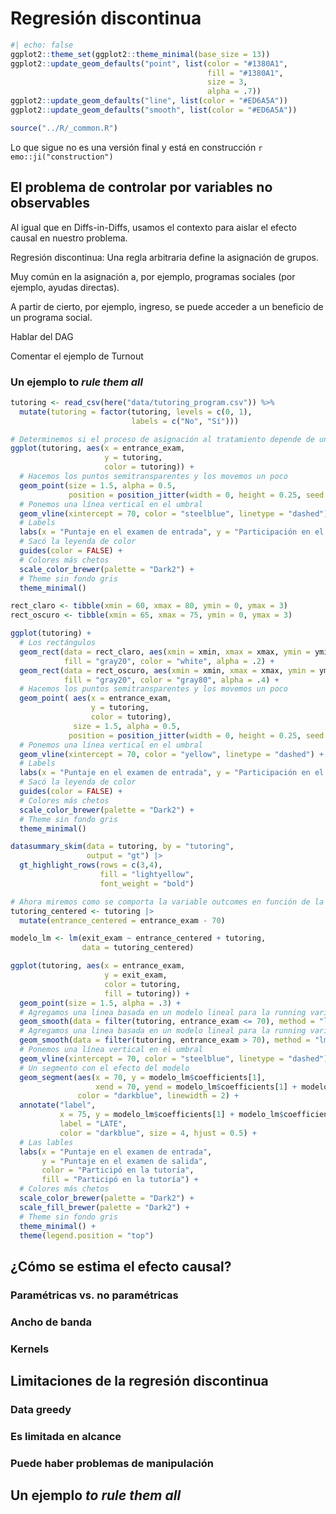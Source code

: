 # Regresión discontinua {#sec-random-exp}

```r
#| echo: false
ggplot2::theme_set(ggplot2::theme_minimal(base_size = 13))
ggplot2::update_geom_defaults("point", list(color = "#1380A1",
                                            fill = "#1380A1",
                                            size = 3,
                                            alpha = .7))
ggplot2::update_geom_defaults("line", list(color = "#ED6A5A"))
ggplot2::update_geom_defaults("smooth", list(color = "#ED6A5A")) 

source("../R/_common.R")
```

Lo que sigue no es una versión final y está en construcción `r emo::ji("construction")`

## El problema de controlar por variables no observables

Al igual que en Diffs-in-Diffs, usamos el contexto para aislar el efecto causal en nuestro problema.

Regresión discontinua:
Una regla arbitraria define la asignación de grupos.

Muy común en la asignación a, por ejemplo, programas sociales (por ejemplo, ayudas directas).

A partir de cierto, por ejemplo, ingreso, se puede acceder a un beneficio de un programa social.

Hablar del DAG

Comentar el ejemplo de Turnout

### Un ejemplo to *rule them all*

```r
tutoring <- read_csv(here("data/tutoring_program.csv")) %>% 
  mutate(tutoring = factor(tutoring, levels = c(0, 1), 
                           labels = c("No", "Sí")))
```

```r
# Determinemos si el proceso de asignación al tratamiento depende de una regla ####
ggplot(tutoring, aes(x = entrance_exam, 
                     y = tutoring, 
                     color = tutoring)) +
  # Hacemos los puntos semitransparentes y los movemos un poco
  geom_point(size = 1.5, alpha = 0.5, 
             position = position_jitter(width = 0, height = 0.25, seed = 1234)) + 
  # Ponemos una línea vertical en el umbral
  geom_vline(xintercept = 70, color = "steelblue", linetype = "dashed") + 
  # Labels
  labs(x = "Puntaje en el examen de entrada", y = "Participación en el programa de tutorías") + 
  # Sacó la leyenda de color
  guides(color = FALSE) +
  # Colores más chetos
  scale_color_brewer(palette = "Dark2") +
  # Theme sin fondo gris
  theme_minimal()
```

```r
rect_claro <- tibble(xmin = 60, xmax = 80, ymin = 0, ymax = 3)
rect_oscuro <- tibble(xmin = 65, xmax = 75, ymin = 0, ymax = 3)

ggplot(tutoring) +
  # Los rectángulos
  geom_rect(data = rect_claro, aes(xmin = xmin, xmax = xmax, ymin = ymin, ymax = ymax), 
            fill = "gray20", color = "white", alpha = .2) +
  geom_rect(data = rect_oscuro, aes(xmin = xmin, xmax = xmax, ymin = ymin, ymax = ymax), 
            fill = "gray20", color = "gray80", alpha = .4) +
  # Hacemos los puntos semitransparentes y los movemos un poco
  geom_point( aes(x = entrance_exam, 
                  y = tutoring, 
                  color = tutoring),
              size = 1.5, alpha = 0.5, 
             position = position_jitter(width = 0, height = 0.25, seed = 1234)) + 
  # Ponemos una línea vertical en el umbral
  geom_vline(xintercept = 70, color = "yellow", linetype = "dashed") + 
  # Labels
  labs(x = "Puntaje en el examen de entrada", y = "Participación en el programa de tutorías") + 
  # Sacó la leyenda de color
  guides(color = FALSE) +
  # Colores más chetos
  scale_color_brewer(palette = "Dark2") +
  # Theme sin fondo gris
  theme_minimal()
```

```r
datasummary_skim(data = tutoring, by = "tutoring", 
                 output = "gt") |>
  gt_highlight_rows(rows = c(3,4), 
                    fill = "lightyellow",
                    font_weight = "bold")

```

```r
# Ahora miremos como se comporta la variable outcomes en función de la running variable ####
tutoring_centered <- tutoring |> 
  mutate(entrance_centered = entrance_exam - 70)

modelo_lm <- lm(exit_exam ~ entrance_centered + tutoring, 
                data = tutoring_centered)

ggplot(tutoring, aes(x = entrance_exam, 
                     y = exit_exam, 
                     color = tutoring,
                     fill = tutoring)) +
  geom_point(size = 1.5, alpha = .3) + 
  # Agregamos una linea basada en un modelo lineal para la running variable menor a 70
  geom_smooth(data = filter(tutoring, entrance_exam <= 70), method = "lm") +
  # Agregamos una linea basada en un modelo lineal para la running variable mayor a 70
  geom_smooth(data = filter(tutoring, entrance_exam > 70), method = "lm") +
  # Ponemos una línea vertical en el umbral
  geom_vline(xintercept = 70, color = "steelblue", linetype = "dashed") + 
  # Un segmento con el efecto del modelo
  geom_segment(aes(x = 70, y = modelo_lm$coefficients[1], 
                   xend = 70, yend = modelo_lm$coefficients[1] + modelo_lm$coefficients[3]), 
               color = "darkblue", linewidth = 2) +
  annotate("label", 
           x = 75, y = modelo_lm$coefficients[1] + modelo_lm$coefficients[3]/2,
           label = "LATE", 
           color = "darkblue", size = 4, hjust = 0.5) +
  # Las lables
  labs(x = "Puntaje en el examen de entrada", 
       y = "Puntaje en el examen de salida",
       color = "Participó en la tutoría",
       fill = "Participó en la tutoría") + 
  # Colores más chetos
  scale_color_brewer(palette = "Dark2") +
  scale_fill_brewer(palette = "Dark2") +
  # Theme sin fondo gris
  theme_minimal() +
  theme(legend.position = "top")

```


## ¿Cómo se estima el efecto causal?



### Paramétricas vs. no paramétricas

### Ancho de banda

### Kernels

## Limitaciones de la regresión discontinua

### Data greedy

### Es limitada en alcance

### Puede haber problemas de **manipulación**

## Un ejemplo *to rule them all*

